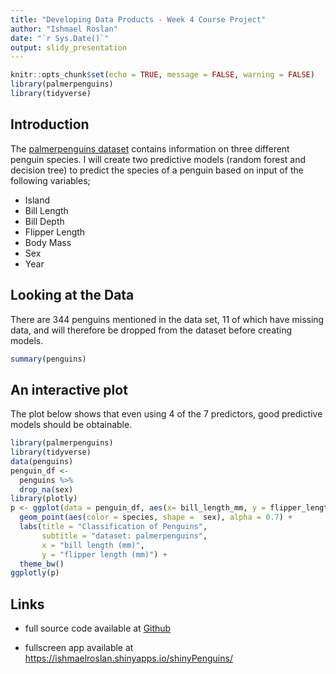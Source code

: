 ```yaml
---
title: "Developing Data Products - Week 4 Course Project"
author: "Ishmael Roslan"
date: "`r Sys.Date()`"
output: slidy_presentation
---
```


```r
knitr::opts_chunk$set(echo = TRUE, message = FALSE, warning = FALSE)
library(palmerpenguins)
library(tidyverse)
```

## Introduction

The [palmerpenguins dataset](https://allisonhorst.github.io/palmerpenguins/) contains information
on three different penguin species. I will create two predictive models (random forest and decision tree)
to predict the species of a penguin based on input of the following variables;

 - Island
 - Bill Length
 - Bill Depth
 - Flipper Length
 - Body Mass
 - Sex
 - Year

## Looking at the Data

There are 344 penguins mentioned in the data set, 11 of which have missing data, and will therefore
be dropped from the dataset before creating models.

```r
summary(penguins)
```

## An interactive plot

The plot below shows that even using 4 of the 7 predictors, good predictive models should be obtainable.

```r
library(palmerpenguins)
library(tidyverse)
data(penguins)
penguin_df <- 
  penguins %>%
  drop_na(sex)
library(plotly)
p <- ggplot(data = penguin_df, aes(x= bill_length_mm, y = flipper_length_mm)) +
  geom_point(aes(color = species, shape =  sex), alpha = 0.7) +
  labs(title = "Classification of Penguins",
       subtitle = "dataset: palmerpenguins",
       x = "bill length (mm)",
       y = "flipper length (mm)") +
  theme_bw()
ggplotly(p)
```


## Links

 - full source code available at [Github](https://github.com/IshmaelRoslan/DDP/tree/main/shinyPenguins)

 - fullscreen app available at [https://ishmaelroslan.shinyapps.io/shinyPenguins/](https://ishmaelroslan.shinyapps.io/shinyPenguins/)



